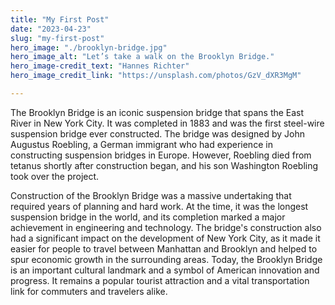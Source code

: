 ```yaml
---
title: "My First Post"
date: "2023-04-23"
slug: "my-first-post"
hero_image: "./brooklyn-bridge.jpg"
hero_image_alt: "Let’s take a walk on the Brooklyn Bridge."
hero_image-credit_text: "Hannes Richter"
hero_image_credit_link: "https://unsplash.com/photos/GzV_dXR3MgM"

---
```


The Brooklyn Bridge is an iconic suspension bridge that spans the East River in New York City. It was completed in 1883 and was the first steel-wire suspension bridge ever constructed. The bridge was designed by John Augustus Roebling, a German immigrant who had experience in constructing suspension bridges in Europe. However, Roebling died from tetanus shortly after construction began, and his son Washington Roebling took over the project.

Construction of the Brooklyn Bridge was a massive undertaking that required years of planning and hard work. At the time, it was the longest suspension bridge in the world, and its completion marked a major achievement in engineering and technology. The bridge's construction also had a significant impact on the development of New York City, as it made it easier for people to travel between Manhattan and Brooklyn and helped to spur economic growth in the surrounding areas. Today, the Brooklyn Bridge is an important cultural landmark and a symbol of American innovation and progress. It remains a popular tourist attraction and a vital transportation link for commuters and travelers alike.

